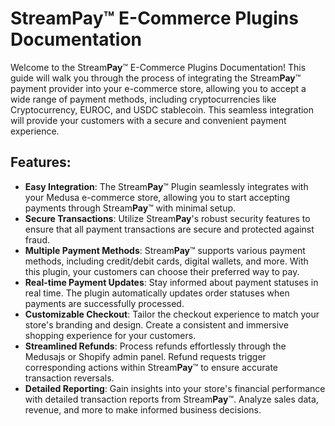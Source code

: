 # Stream**Pay**™ E-Commerce Plugins Documentation

Welcome to the Stream**Pay**™ E-Commerce Plugins Documentation! This guide will walk you through the process of integrating the Stream**Pay**™ payment provider into your e-commerce store, allowing you to accept a wide range of payment methods, including cryptocurrencies like Cryptocurrency, EUROC, and USDC stablecoin. This seamless integration will provide your customers with a secure and convenient payment experience.

## Features:

- **Easy Integration**: The Stream**Pay**™ Plugin seamlessly integrates with your Medusa e-commerce store, allowing you to start accepting payments through Stream**Pay**™ with minimal setup.
- **Secure Transactions**: Utilize Stream**Pay**'s robust security features to ensure that all payment transactions are secure and protected against fraud.
- **Multiple Payment Methods**: Stream**Pay**™ supports various payment methods, including credit/debit cards, digital wallets, and more. With this plugin, your customers can choose their preferred way to pay.
- **Real-time Payment Updates**: Stay informed about payment statuses in real time. The plugin automatically updates order statuses when payments are successfully processed.
- **Customizable Checkout**: Tailor the checkout experience to match your store's branding and design. Create a consistent and immersive shopping experience for your customers.
- **Streamlined Refunds**: Process refunds effortlessly through the Medusajs or Shopify admin panel. Refund requests trigger corresponding actions within Stream**Pay**™ to ensure accurate transaction reversals.
- **Detailed Reporting**: Gain insights into your store's financial performance with detailed transaction reports from Stream**Pay**™. Analyze sales data, revenue, and more to make informed business decisions.
